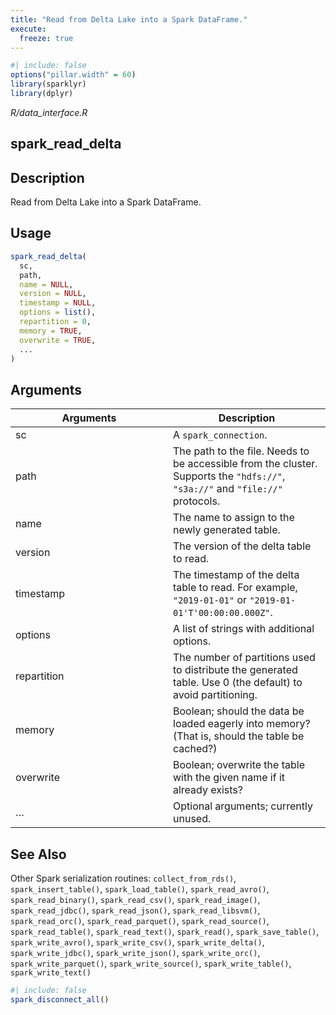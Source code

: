 ```yaml
---
title: "Read from Delta Lake into a Spark DataFrame."
execute:
  freeze: true
---
```


```r
#| include: false
options("pillar.width" = 60)
library(sparklyr) 
library(dplyr)
```

*R/data_interface.R*

## spark_read_delta

## Description
Read from Delta Lake into a Spark DataFrame. 


## Usage
```r
spark_read_delta( 
  sc, 
  path, 
  name = NULL, 
  version = NULL, 
  timestamp = NULL, 
  options = list(), 
  repartition = 0, 
  memory = TRUE, 
  overwrite = TRUE, 
  ... 
) 
```

## Arguments
|Arguments|Description|
|---|---|
| sc | A `spark_connection`. |
| path | The path to the file. Needs to be accessible from the cluster. Supports the `"hdfs://"`, `"s3a://"` and `"file://"` protocols. |
| name | The name to assign to the newly generated table. |
| version | The version of the delta table to read. |
| timestamp | The timestamp of the delta table to read. For example, `"2019-01-01"` or `"2019-01-01'T'00:00:00.000Z"`. |
| options | A list of strings with additional options. |
| repartition | The number of partitions used to distribute the generated table. Use 0 (the default) to avoid partitioning. |
| memory | Boolean; should the data be loaded eagerly into memory? (That is, should the table be cached?) |
| overwrite | Boolean; overwrite the table with the given name if it already exists? |
| ... | Optional arguments; currently unused. |






## See Also
Other Spark serialization routines:  `collect_from_rds()`, `spark_insert_table()`, `spark_load_table()`, `spark_read_avro()`, `spark_read_binary()`, `spark_read_csv()`, `spark_read_image()`, `spark_read_jdbc()`, `spark_read_json()`, `spark_read_libsvm()`, `spark_read_orc()`, `spark_read_parquet()`, `spark_read_source()`, `spark_read_table()`, `spark_read_text()`, `spark_read()`, `spark_save_table()`, `spark_write_avro()`, `spark_write_csv()`, `spark_write_delta()`, `spark_write_jdbc()`, `spark_write_json()`, `spark_write_orc()`, `spark_write_parquet()`, `spark_write_source()`, `spark_write_table()`, `spark_write_text()`


```r
#| include: false
spark_disconnect_all()
```
